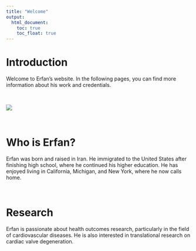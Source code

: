 ```yaml
---
title: "Welcome"
output: 
  html_document:
    toc: true
    toc_float: true
---
```


# Introduction
Welcome to Erfan's website. In the following pages, you can find more information about his work and credentials.

\

![](https://www.downstate.edu/education-training/fellowship-residency-programs/surgery/_images/residency/faridmoayer.jpg)

\

# Who is Erfan?
Erfan was born and raised in Iran. He immigrated to the United States after finishing high school, where he continued his higher education. He has enjoyed living in California, Michigan, and New York, where he now calls home. 

\

# Research
Erfan is passionate about health outcomes research, particularly in the field of cardiovascular diseases. He is also interested in translational research on cardiac valve degeneration.